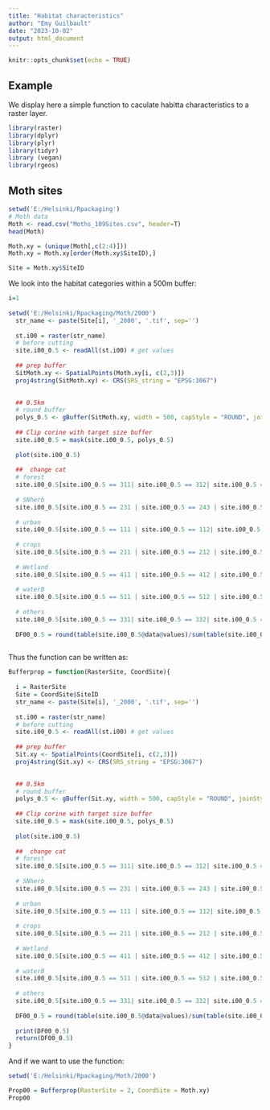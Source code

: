---
title: "Habitat characteristics"
author: "Emy Guilbault"
date: "2023-10-02"
output: html_document
---

```{r setup, include=FALSE}
knitr::opts_chunk$set(echo = TRUE)
```

## Example

We display here a simple function to caculate habitta characteristics to a raster layer.

```{r cars}
library(raster)
library(dplyr)
library(plyr)
library(tidyr)
library (vegan)
library(rgeos)
```

## Moth sites


```{r cars}
setwd('E:/Helsinki/Rpackaging')
# Moth data
Moth <- read.csv("Moths_109Sites.csv", header=T)
head(Moth)

Moth.xy = (unique(Moth[,c(2:4)]))
Moth.xy = Moth.xy[order(Moth.xy$SiteID),]

Site = Moth.xy$SiteID
```

We look into the habitat categories within a 500m buffer:

```{r pressure, echo=FALSE}
i=1
  
setwd('E:/Helsinki/Rpackaging/Moth/2000')
  str_name <- paste(Site[i], '_2000', '.tif', sep='')
  
  st.i00 = raster(str_name)
  # before cutting
  site.i00_0.5 <- readAll(st.i00) # get values
  
  ## prep buffer
  SitMoth.xy <- SpatialPoints(Moth.xy[i, c(2,3)]) 
  proj4string(SitMoth.xy) <- CRS(SRS_string = "EPSG:3067")

  
  ## 0.5km
  # round buffer
  polys_0.5 <- gBuffer(SitMoth.xy, width = 500, capStyle = "ROUND", joinStyle = "MITRE") # uses rgeos -> migrate it!
  
  ## Clip corine with target size buffer
  site.i00_0.5 = mask(site.i00_0.5, polys_0.5)
  
  plot(site.i00_0.5)
  
  ##  change cat
  # forest
  site.i00_0.5[site.i00_0.5 == 311| site.i00_0.5 == 312| site.i00_0.5 == 313] <- 'Forest'
  
  # SNherb
  site.i00_0.5[site.i00_0.5 == 231 | site.i00_0.5 == 243 | site.i00_0.5 == 244| site.i00_0.5 == 321 | site.i00_0.5 == 322 | site.i00_0.5 == 324] = 'HSP'
  
  # urban
  site.i00_0.5[site.i00_0.5 == 111 | site.i00_0.5 == 112| site.i00_0.5 == 121| site.i00_0.5 == 122| site.i00_0.5 == 123| site.i00_0.5 == 124| site.i00_0.5 == 131| site.i00_0.5 == 132| site.i00_0.5 == 133| site.i00_0.5 == 141| site.i00_0.5 == 142] <- 'Urban'
  
  # crops
  site.i00_0.5[site.i00_0.5 == 211 | site.i00_0.5 == 212 | site.i00_0.5 == 213 | site.i00_0.5 == 241 | site.i00_0.5 == 221| site.i00_0.5 == 242 | site.i00_0.5 == 222| site.i00_0.5 == 223] <- 'Crops'
  
  # Wetland
  site.i00_0.5[site.i00_0.5 == 411 | site.i00_0.5 == 412 | site.i00_0.5 == 421 | site.i00_0.5 == 422| site.i00_0.5 == 423] <- 'Wetland'
  
  # waterB
  site.i00_0.5[site.i00_0.5 == 511 | site.i00_0.5 == 512 | site.i00_0.5 == 521| site.i00_0.5 == 522| site.i00_0.5 == 523] <- 'WaterBd'
  
  # others
  site.i00_0.5[site.i00_0.5 == 331| site.i00_0.5 == 332| site.i00_0.5 == 333| site.i00_0.5 == 334| site.i00_0.5 == 335] = 'Others'
  
  DF00_0.5 = round(table(site.i00_0.5@data@values)/sum(table(site.i00_0.5@data@values)), 2)
  
```

Thus the function can be written as:

```{r pressure, echo=FALSE}

Bufferprop = function(RasterSite, CoordSite){
  
  i = RasterSite
  Site = CoordSite$SiteID
  str_name <- paste(Site[i], '_2000', '.tif', sep='')
  
  st.i00 = raster(str_name)
  # before cutting
  site.i00_0.5 <- readAll(st.i00) # get values
  
  ## prep buffer
  Sit.xy <- SpatialPoints(CoordSite[i, c(2,3)]) 
  proj4string(Sit.xy) <- CRS(SRS_string = "EPSG:3067")

  
  ## 0.5km
  # round buffer
  polys_0.5 <- gBuffer(Sit.xy, width = 500, capStyle = "ROUND", joinStyle = "MITRE") # uses rgeos -> migrate it!
  
  ## Clip corine with target size buffer
  site.i00_0.5 = mask(site.i00_0.5, polys_0.5)
  
  plot(site.i00_0.5)
  
  ##  change cat
  # forest
  site.i00_0.5[site.i00_0.5 == 311| site.i00_0.5 == 312| site.i00_0.5 == 313] <- 'Forest'
  
  # SNherb
  site.i00_0.5[site.i00_0.5 == 231 | site.i00_0.5 == 243 | site.i00_0.5 == 244| site.i00_0.5 == 321 | site.i00_0.5 == 322 | site.i00_0.5 == 324] = 'HSP'
  
  # urban
  site.i00_0.5[site.i00_0.5 == 111 | site.i00_0.5 == 112| site.i00_0.5 == 121| site.i00_0.5 == 122| site.i00_0.5 == 123| site.i00_0.5 == 124| site.i00_0.5 == 131| site.i00_0.5 == 132| site.i00_0.5 == 133| site.i00_0.5 == 141| site.i00_0.5 == 142] <- 'Urban'
  
  # crops
  site.i00_0.5[site.i00_0.5 == 211 | site.i00_0.5 == 212 | site.i00_0.5 == 213 | site.i00_0.5 == 241 | site.i00_0.5 == 221| site.i00_0.5 == 242 | site.i00_0.5 == 222| site.i00_0.5 == 223] <- 'Crops'
  
  # Wetland
  site.i00_0.5[site.i00_0.5 == 411 | site.i00_0.5 == 412 | site.i00_0.5 == 421 | site.i00_0.5 == 422| site.i00_0.5 == 423] <- 'Wetland'
  
  # waterB
  site.i00_0.5[site.i00_0.5 == 511 | site.i00_0.5 == 512 | site.i00_0.5 == 521| site.i00_0.5 == 522| site.i00_0.5 == 523] <- 'WaterBd'
  
  # others
  site.i00_0.5[site.i00_0.5 == 331| site.i00_0.5 == 332| site.i00_0.5 == 333| site.i00_0.5 == 334| site.i00_0.5 == 335] = 'Others'
  
  DF00_0.5 = round(table(site.i00_0.5@data@values)/sum(table(site.i00_0.5@data@values)), 2)
  
  print(DF00_0.5)
  return(DF00_0.5)
}
```

And if we want to use the function:

```{r pressure, echo=FALSE}
setwd('E:/Helsinki/Rpackaging/Moth/2000')

Prop00 = Bufferprop(RasterSite = 2, CoordSite = Moth.xy)
Prop00

```